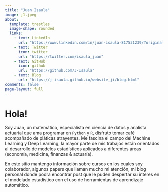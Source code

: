 ---
title: "Juan Isaula"
image: j1.jpeg
about:
  template: trestles
  image-shape: rounded
  links:
    - text: LinkedIn
      url: "https://www.linkedin.com/in/juan-isaula-817531239/?originalSubdomain=hn"
    - text: Twitter
      icon: twitter
      url: "https://twitter.com/isaula_juan"
    - text: GitHub
      icon: github
      url: "https://github.com/J-Isaula"
    - text: Blog
      url: "https://j-isaula.github.io/website_ji/blog.html"
comments: false
page-layout: full
---

# Hola!

Soy Juan, un matemático, especialista en ciencia de datos y analista actuarial que ama programar en `Python` y `R`, disfruto tomar café acompañado de pláticas atrayentes. Me fascina el campo del Machine Learning y Deep Learning, la mayor parte de mis trabajos están orientados al desarrollo de modelos estadísticos aplicados a diferentes áreas (economía, medicina, finanzas & actuaría).

En este sitio mantengo información sobre cursos en los cuales soy colaborador, algunos papers que llaman mucho mi atención, mi blog personal donde podra encontrar post que le puden despertar su interes en el modelado estadístico con el uso de herramientas de aprendizaje automático. 

